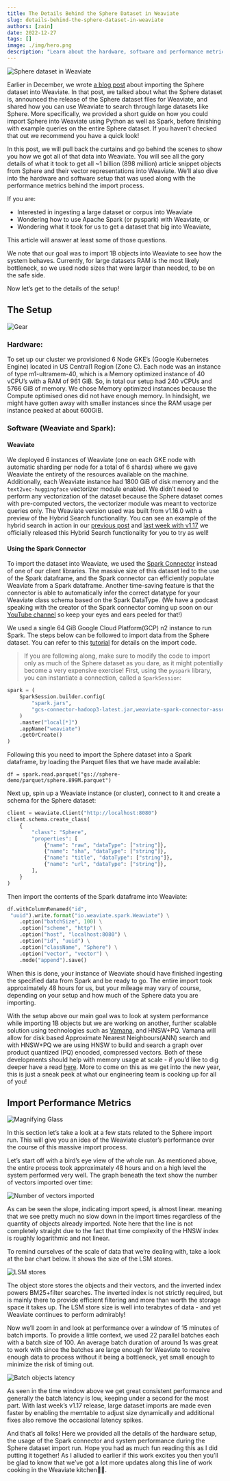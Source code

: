 ```yaml
---
title: The Details Behind the Sphere Dataset in Weaviate
slug: details-behind-the-sphere-dataset-in-weaviate
authors: [zain]
date: 2022-12-27
tags: []
image: ./img/hero.png
description: "Learn about the hardware, software and performance metric specifications behind our ~1B object import of the Sphere dataset into Weaviate."
---
```

![Sphere dataset in Weaviate](./img/hero.png)

<!-- truncate -->

Earlier in December, we wrote [a blog post](/blog/sphere-dataset-in-weaviate) about importing the Sphere dataset into Weaviate. In that post, we talked about what the Sphere dataset is, announced the release of the Sphere dataset files for Weaviate, and shared how you can use Weaviate to search through large datasets like Sphere. More specifically, we provided a short guide on how you could import Sphere into Weaviate using Python as well as Spark, before finishing with example queries on the entire Sphere dataset. If you haven’t checked that out we recommend you have a quick look!

In this post, we will pull back the curtains and go behind the scenes to show you how we got all of that data into Weaviate. You will see all the gory details of what it took to get all ~1 billion (898 million) article snippet objects from Sphere and their vector representations into Weaviate. We’ll also dive into the hardware and software setup that was used along with the performance metrics behind the import process.

If you are:

* Interested in ingesting a large dataset or corpus into Weaviate
* Wondering how to use Apache Spark (or pyspark) with Weaviate, or
* Wondering what it took for us to get a dataset that big into Weaviate,

This article will answer at least some of those questions.

We note that our goal was to import 1B objects into Weaviate to see how the system behaves. Currently, for large datasets RAM is the most likely bottleneck, so we used node sizes that were larger than needed, to be on the safe side.

Now let’s get to the details of the setup!

## The Setup

![Gear](./img/gear.png)

### Hardware:

To set up our cluster we provisioned 6 Node GKE’s (Google Kubernetes Engine) located in US Central1 Region (Zone C). Each node was an instance of type m1-ultramem-40, which is a Memory optimized instance of 40 vCPU’s with a RAM of 961 GiB. So, in total our setup had 240 vCPUs and 5766 GiB of memory. We chose Memory optimized instances because the Compute optimised ones did not have enough memory. In hindsight, we might have gotten away with smaller instances since the RAM usage per instance peaked at about 600GiB.

### Software (Weaviate and Spark):

#### Weaviate

We deployed 6 instances of Weaviate (one on each GKE node with automatic sharding per node for a total of 6 shards) where we gave Weaviate the entirety of the resources available on the machine. Additionally, each Weaviate instance had 1800 GiB of disk memory and the `text2vec-huggingface` vectorizer module enabled. We didn’t need to perform any vectorization of the dataset because the Sphere dataset comes with pre-computed vectors, the vectorizer module was meant to vectorize queries only. The Weaviate version used was built from v1.16.0 with a preview of the Hybrid Search functionality. You can see an example of the hybrid search in action in our [previous post](/blog/sphere-dataset-in-weaviate) and [last week with v1.17](/blog/weaviate-1-17-release) we officially released this Hybrid Search functionality for you to try as well!

#### Using the Spark Connector

To import the dataset into Weaviate, we used the [Spark Connector](https://github.com/weaviate/weaviate-spark-connector) instead of one of our client libraries. The massive size of this dataset led to the use of the Spark dataframe, and the Spark connector can efficiently populate Weaviate from a Spark dataframe. Another time-saving feature is that the connector is able to automatically infer the correct datatype for your Weaviate class schema based on the Spark DataType. (We have a podcast speaking with the creator of the Spark connector coming up soon on our [YouTube channel](https://www.youtube.com/@Weaviate) so keep your eyes and ears peeled for that!)

We used a single 64 GiB Google Cloud Platform(GCP) n2 instance to run Spark. The steps below can be followed to import data from the Sphere dataset. You can refer to this [tutorial](/developers/weaviate/tutorials/spark-connector) for details on the import code.

> If you are following along, make sure to modify the code to import only as much of the Sphere dataset as you dare, as it might potentially become a very expensive exercise!
First, using the `pyspark` library, you can instantiate a connection, called a `SparkSession`:

```python
spark = (
    SparkSession.builder.config(
        "spark.jars",
        "gcs-connector-hadoop3-latest.jar,weaviate-spark-connector-assembly-v0.1.2.jar",
    )
    .master("local[*]")
    .appName("weaviate")
    .getOrCreate()
)
```

Following this you need to import the Sphere dataset into a Spark dataframe, by loading the Parquet files that we have made available:


```
df = spark.read.parquet("gs://sphere-demo/parquet/sphere.899M.parquet")
```

Next up, spin up a Weaviate instance (or cluster), connect to it and create a schema for the Sphere dataset:

```python
client = weaviate.Client("http://localhost:8080")
client.schema.create_class(
    {
        "class": "Sphere",
        "properties": [
            {"name": "raw", "dataType": ["string"]},
            {"name": "sha", "dataType": ["string"]},
            {"name": "title", "dataType": ["string"]},
            {"name": "url", "dataType": ["string"]},
        ],
    }
)
```

Then import the contents of the Spark dataframe into Weaviate:

```python
df.withColumnRenamed("id",
 "uuid").write.format("io.weaviate.spark.Weaviate") \
    .option("batchSize", 100) \
    .option("scheme", "http") \
    .option("host", "localhost:8080") \
    .option("id", "uuid") \
    .option("className", "Sphere") \
    .option("vector", "vector") \
    .mode("append").save()
```

When this is done, your instance of Weaviate should have finished ingesting the specified data from Spark and be ready to go. The entire import took approximately 48 hours for us, but your mileage may vary of course, depending on your setup and how much of the Sphere data you are importing.

With the setup above our main goal was to look at system performance while importing 1B objects but we are working on another, further scalable solution using technologies such as [Vamana](https://github.com/microsoft/DiskANN), and HNSW+PQ. Vamana will allow for disk based Approximate Nearest Neighbours(ANN) search and with HNSW+PQ we are using HNSW to build and search a graph over product quantized (PQ) encoded, compressed vectors. Both of these developments should help with memory usage at scale - if you’d like to dig deeper have a read [here](/blog/ann-algorithms-vamana-vs-hnsw). More to come on this as we get into the new year, this is just a sneak peek at what our engineering team is cooking up for all of you!

## Import Performance Metrics
![Magnifying Glass](./img/magnifying-glass.png)

In this section let’s take a look at a few stats related to the Sphere import run. This will give you an idea of the Weaviate cluster’s performance over the course of this massive import process.

Let’s start off with a bird’s eye view of the whole run. As mentioned above, the entire process took approximately 48 hours and on a high level the system performed very well. The graph beneath the text show the number of vectors imported over time:

![Number of vectors imported](./img/number-of-vectors-imported.png)

As can be seen the slope, indicating import speed, is almost linear. meaning that we see pretty much no slow down in the import times regardless of the quantity of objects already imported. Note here that the line is not completely straight due to the fact that time complexity of the HNSW index is roughly logarithmic and not linear.

To remind ourselves of the scale of data that we’re dealing with, take a look at the bar chart below. It shows the size of the LSM stores.

![LSM stores](./img/LSM-stores.png)

The object store stores the objects and their vectors, and the inverted index powers BM25+filter searches. The inverted index is not strictly required, but is mainly there to provide efficient filtering and more than worth the storage space it takes up. The LSM store size is well into terabytes of data - and yet Weaviate continues to perform admirably!

Now we’ll zoom in and look at performance over a window of 15 minutes of batch imports. To provide a little context, we used 22 parallel batches each with a batch size of 100. An average batch duration of around 1s was great to work with since the batches are large enough for Weaviate to receive enough data to process without it being a bottleneck, yet small enough to minimize the risk of timing out.

![Batch objects latency](./img/batch-objects-latency.png)

As seen in the time window above we get great consistent performance and generally the batch latency is low, keeping under a second for the most part. With last week’s v1.17 release, large dataset imports are made even faster by enabling the memtable to adjust size dynamically and additional fixes also remove the occasional latency spikes.

And that’s all folks! Here we provided all the details of the hardware setup, the usage of the Spark connector and system performance during the Sphere dataset import run. Hope you had as much fun reading this as I did putting it together! As I alluded to earlier if this work excites you then you’ll be glad to know that we’ve got a lot more updates along this line of work cooking in the Weaviate kitchen🧑‍🍳.



<StayConnected />
